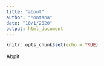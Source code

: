 ```yaml
---
title: "about"
author: "Montana"
date: "10/1/2020"
output: html_document
---
```


```r
knitr::opts_chunk$set(echo = TRUE)
```

Abpit
